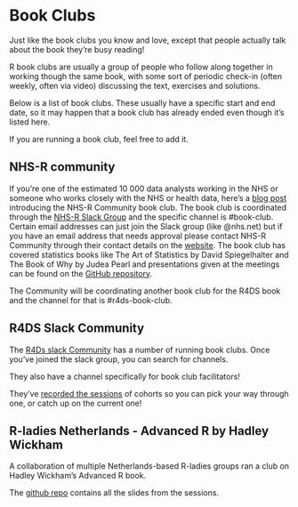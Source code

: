 # Book Clubs

Just like the book clubs you know and love, except that people actually talk about the book they're busy reading!

R book clubs are usually a group of people who follow along together in working though the same book, with some sort of periodic check-in (often weekly, often via video) discussing the text, exercises and solutions. 

Below is a list of book clubs. These usually have a specific start and end date, so it may happen that a book club has already ended even though it's listed here.

If you are running a book club, feel free to add it. 

## NHS-R community

If you're one of the estimated 10 000 data analysts working in the NHS or someone who works closely with the NHS or health data, here's a [blog post](https://nhsrcommunity.com/blog/nhs-r-book-club/) introducing the NHS-R Community book club. The book club is coordinated through the [NHS-R Slack Group](https://nhsrcommunity.slack.com/) and the specific channel is #book-club. Certain email addresses can just join the Slack group (like @nhs.net) but if you have an email address that needs approval please contact NHS-R Community through their contact details on the [website](https://nhsrcommunity.com/contact/). The book club has covered statistics books like The Art of Statistics by David Spiegelhalter and The Book of Why by Judea Pearl and presentations given at the meetings can be found on the [GitHub repository](https://github.com/nhs-r-community/book_group).

The Community will be coordinating another book club for the R4DS book and the channel for that is #r4ds-book-club.


## R4DS Slack Community

The [R4Ds slack Community](http://r4ds.io/join) has a number of running book clubs. Once you've joined the slack group, you can search for channels. 

They also have a channel specifically for book club facilitators!

They've [recorded the sessions](https://www.youtube.com/c/R4DSOnlineLearningCommunity/playlists) of cohorts so you can pick your way through one, or catch up on the current one! 

## R-ladies Netherlands - Advanced R by Hadley Wickham

A collaboration of multiple Netherlands-based R-ladies groups ran a club on Hadley Wickham's Advanced R book. 

The [github repo](https://github.com/rladiesnl/book_club) contains all the slides from the sessions.






